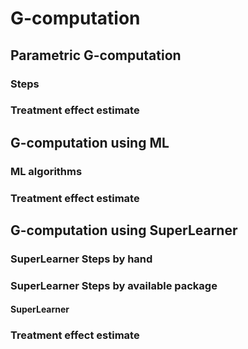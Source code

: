 # G-computation


## Parametric G-computation

### Steps

### Treatment effect estimate

## G-computation using ML

### ML algorithms

### Treatment effect estimate

## G-computation using SuperLearner

### SuperLearner Steps by hand

### SuperLearner Steps by available package

#### SuperLearner

### Treatment effect estimate
